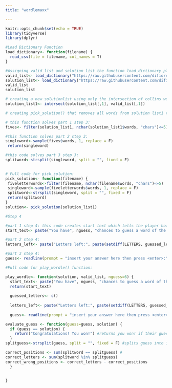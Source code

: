 ```yaml
---
title: "wordlemaxx"

---
```


```r
knitr::opts_chunk$set(echo = TRUE)
library(tidyverse)
library(dplyr)

#Load Dictionary Function
load_dictionary<- function(filename) {
  read_csv(file = filename, col_names = T)
}

#Assigning valid list and solution list the function load_dictionary plus the raw files of collins scrabblewords and google words
valid_list<- load_dictionary("https://raw.githubusercontent.com/difiore/ada-2024-datasets/main/collins-scrabble-words-2019.txt")
solution_list<- load_dictionary("https://raw.githubusercontent.com/difiore/ada-2024-datasets/main/google-10000-english-usa-no-swears.txt")
valid_list
solution_list

# creating a new solutionlist using only the intersection of collins words and google words
solution_list1<- intersect(solution_list[,1], valid_list[,1])

# creating pick_solution() that removes all words from solution list1 that are not 5 letters in length, then randomly chooses a single word from those that remain, then splits that word into a vector of single character elements.

# this function solves part 1 step 3:
fives<- filter(solution_list1, nchar(solution_list1$words, "chars")<=5)

#this function solves part 2 step 3:
singleword<-sample(fives$words, 1, replace = F)
 return(singleword)

#this code solves part 3 step 3:
splitword<-strsplit(singleword, split = "", fixed = F)
 

# Full code for pick_solution:
pick_solution<- function(filename) {
 fiveletterwords<-filter(filename, nchar(filename$words, "chars")<=5)
 singleword<-sample(fiveletterwords$words, 1, replace = F)
 splitword<-strsplit(singleword, split = "", fixed = F)
 return(splitword)
}
solution<- pick_solution(solution_list1)

#Step 4

#part 1 step 4: this code creates start text which tells the player how many guesses they have left and the length of the word they have to guess. 
start_text<- paste("You have", nguess, "chances to guess a word of the length", nchar(singleword, "chars"))

#part 2 step 4:
letters_left<- paste("Letters left:", paste(setdiff(LETTERS, guessed_letters), collapse = " "))

#part 3 step 4:
guess<- readline(prompt = "insert your answer here then press <enter>:")

#Full code for play_wordle() function:

play_wordle<- function(solution, valid_list, nguess=6) {
  start_text<- paste("You have", nguess, "chances to guess a word of the length", nchar(singleword, "chars"))
  return(start_text)
  
  guessed_letters<- c()
  
  letters_left<- paste("Letters left:", paste(setdiff(LETTERS, guessed_letters), collapse = " "))
  
  guess<- readline(prompt = "insert your answer here then press <enter>:") #asks the player for a guess and gives the variable 'guess' the player's guess

evaluate_guess <- function(guess=guess, solution) { 
  if (guess == solution) {
    return("Congratulations! You won!") #returns you won! if their guess == solution
  }
splitguess<-strsplit(guess, split = "", fixed = F) #splits guess into individual letters

correct_positions <- sum(splitword == splitguess) #
correct_letters <- sum(splitword %in% splitguess)
correct_wrong_positions <- correct_letters - correct_positions    
  }


}

```
